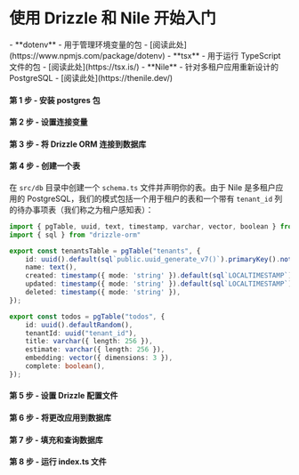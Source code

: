 

<Breadcrumbs/>

# 使用 Drizzle 和 Nile 开始入门

<Prerequisites>
  - **dotenv** - 用于管理环境变量的包 - [阅读此处](https://www.npmjs.com/package/dotenv)
  - **tsx** - 用于运行 TypeScript 文件的包 - [阅读此处](https://tsx.is/)
  - **Nile** - 针对多租户应用重新设计的 PostgreSQL - [阅读此处](https://thenile.dev/)
</Prerequisites>

<FileStructure/>

#### 第 1 步 - 安装 **postgres** 包
<InstallPackages lib='pg' devlib=' @types/pg'/>

#### 第 2 步 - 设置连接变量

<SetupEnv env_variable='NILEDB_URL' />

#### 第 3 步 - 将 Drizzle ORM 连接到数据库

<ConnectNile />

#### 第 4 步 - 创建一个表

在 `src/db` 目录中创建一个 `schema.ts` 文件并声明你的表。由于 Nile 是多租户应用的 PostgreSQL，我们的模式包括一个用于租户的表和一个带有 `tenant_id` 列的待办事项表（我们称之为租户感知表）：

```typescript copy filename="src/db/schema.ts"
import { pgTable, uuid, text, timestamp, varchar, vector, boolean } from "drizzle-orm/pg-core"
import { sql } from "drizzle-orm"

export const tenantsTable = pgTable("tenants", {
	id: uuid().default(sql`public.uuid_generate_v7()`).primaryKey().notNull(),
	name: text(),
	created: timestamp({ mode: 'string' }).default(sql`LOCALTIMESTAMP`).notNull(),
	updated: timestamp({ mode: 'string' }).default(sql`LOCALTIMESTAMP`).notNull(),
	deleted: timestamp({ mode: 'string' }),
});

export const todos = pgTable("todos", {
	id: uuid().defaultRandom(),
	tenantId: uuid("tenant_id"),
	title: varchar({ length: 256 }),
	estimate: varchar({ length: 256 }),
	embedding: vector({ dimensions: 3 }),
	complete: boolean(),
});
```

#### 第 5 步 - 设置 Drizzle 配置文件

<SetupConfig dialect='postgresql' env_variable='NILEDB_URL'/>

#### 第 6 步 - 将更改应用到数据库

<ApplyChanges dialect='postgresql'/>

#### 第 7 步 - 填充和查询数据库

<QueryNile />

#### 第 8 步 - 运行 index.ts 文件

<RunFile/>